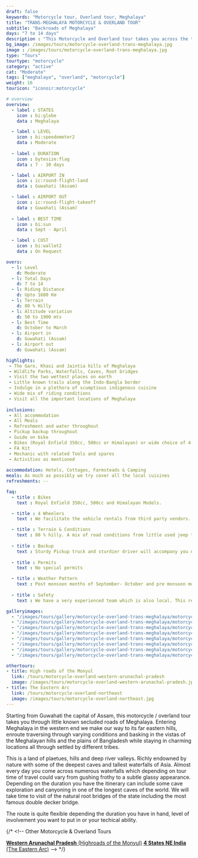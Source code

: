 ```yaml
---
draft: false
keywords: "Motorcycle tour, Overland tour, Meghalaya"
title: "TRANS-MEGHALAYA MOTORCYCLE & OVERLAND TOUR"
subtitle: "Backroads of Meghalaya"
days: "7 to 14 days"
description : "This Motorcycle and Overland tour takes you across the three Hills of Meghalaya, essentially covering the best of the state"    
bg_image: /images/tours/motorcycle-overland-trans-meghalaya.jpg
image : /images/tours/motorcycle-overland-trans-meghalaya.jpg
type: "Tours" 
tourtype: "motorcycle"
category: "active"
cat: "Moderate"
tags: ["meghalaya", "overland", "motorcycle"]
weight: 16
touricon: "iconoir:motorcycle"

# overview
overview:
  - label : STATES
    icon : bi:globe
    data : Meghalaya

  - label : LEVEL
    icon : bi:speedometer2
    data : Moderate
    
  - label : DURATION
    icon : bytesize:flag
    data : 7 - 10 days

  - label : AIRPORT IN
    icon : ic:round-flight-land
    data : Guwahati (Assam)

  - label : AIRPORT OUT
    icon : ic:round-flight-takeoff
    data : Guwahati (Assam)
    
  - label : BEST TIME
    icon : bi:sun
    data : Sept - April

  - label : COST
    icon : bi:wallet2
    data : On Request

overs:
  - l: Level 
    d: Moderate
  - l: Total Days
    d: 7 to 14
  - l: Riding Distance 
    d: Upto 1600 Km
  - l: Terrain 
    d: 80 % Hilly 
  - l: Altitude variation 
    d: 50 to 1900 mts
  - l: Best Time 
    d: October to March
  - l: Airport in 
    d: Guwahati (Assam)
  - l: Airport out 
    d: Guwahati (Assam) 

highlights:
 - The Garo, Khasi and Jaintia hills of Meghalaya
 - Wildlife Parks, Waterfalls, Caves, Root bridges
 - Visit the two wettest places on earth
 - Little known trails along the Indo-Bangla border
 - Indulge in a plethora of scumptious indigenous cuisine
 - Wide mix of riding conditions
 - Visit all the important locations of Meghalaya
 
inclusions:
 - All accommodation
 - All Meals
 - Refreshment and water throughout
 - Pickup backup throughout
 - Guide on bike
 - Bikes (Royal Enfield 350cc, 500cc or Himalayan) or wide choice of 4 wheelers
 - FA Kit
 - Mechanic with related Tools and spares
 - Activities as mentioned
 
accommodation: Hotels, Cottages, Farmsteads & Camping
meals: As much as possibly we try cover all the local cuisines
refreshments: --

faq:
  - title : Bikes
    text : Royal Enfield 350cc, 500cc and Himalayan Models.

  - title : 4 Wheelers
    text : We facilitate the vehicle rentals from third party vendors.

  - title : Terrain & Conditions
    text : 80 % hilly. A mix of road conditions from little used jeep tracks, broken roads to long winding tarmac.
  
  - title : Backup
    text : Sturdy Pickup truck and sturdier driver will accompany you on the trip along with the mechanic and related spares,tools.
  
  - title : Permits
    text : No special permits

  - title : Weather Pattern
    text : Post monsoon months of September- October and pre monsoon months of March-April are very pleasant with blue skies and a fair days. Peak winters are from November to February with the mercury coming down below 10 C, in the evenings, however the days are still favourable for cycling.
  
  - title : Safety
    text : We have a very experienced team which is also local. This reflects in the overall safety of our tours. Rest assured your guides know where extra attention is required and when. All our routes are well known to us, we know where the nearest medical facilities are, we know whom to contact if in case of an emergency, we know all the alternate routes in case of road blockages. We have CASEVAC protocols in place to streamline the process in case of emergencies. You can rest easy knowing that in the outdoors in general and this region in particular you are in safe hands with us.

galleryimages:
  - "/images/tours/gallery/motorcycle-overland-trans-meghalaya/motorcycle-overland-trans-meghalaya1.jpg"
  - "/images/tours/gallery/motorcycle-overland-trans-meghalaya/motorcycle-overland-trans-meghalaya2.jpg"
  - "/images/tours/gallery/motorcycle-overland-trans-meghalaya/motorcycle-overland-trans-meghalaya3.jpg"
  - "/images/tours/gallery/motorcycle-overland-trans-meghalaya/motorcycle-overland-trans-meghalaya4.jpg"
  - "/images/tours/gallery/motorcycle-overland-trans-meghalaya/motorcycle-overland-trans-meghalaya5.jpg"
  - "/images/tours/gallery/motorcycle-overland-trans-meghalaya/motorcycle-overland-trans-meghalaya6.jpg"
  - "/images/tours/gallery/motorcycle-overland-trans-meghalaya/motorcycle-overland-trans-meghalaya7.jpg"
  - "/images/tours/gallery/motorcycle-overland-trans-meghalaya/motorcycle-overland-trans-meghalaya8.jpg"

othertours:
- title: High roads of the Monyul 
  link: /tours/motorcycle-overland-western-arunachal-pradesh
  image: /images/tours/motorcycle-overland-western-arunachal-pradesh.jpg
- title: The Eastern Arc
  link: /tours/motorcycle-overland-northeast
  image: /images/tours/motorcycle-overland-northeast.jpg    
---
```



Starting from Guwahati the capital of Assam, this motorcycle / overland tour takes you through little known secluded roads of Meghalaya. Entering Meghalaya in the western end we make our way to its far eastern hills, enroute traversing through varying conditions and basking in the  vistas of the Meghalayan hills and the plains of Bangladesh while staying in charming locations all through settled by different tribes.

This is a land of plaetues, hills and deep river valleys. Richly endowned by nature with some of the deepest caves and tallest waterfalls of Asia. Almost every day you come across numerous waterfalls which depending on tour time of travel could vary from gushing frothy to a subtle glassy appearance. Depending on the duration you have the itinerary can include some cave exploration and canyoning in one of the longest caves of the world. We will take time to visit of the natural root bridges of the state including the most famous double decker bridge.

The route is quite flexible depending the duration you have in hand, level of involvement you want to put in or your techical ability.

{/* <!-- 
Other Motorcycle & Overland Tours

 [**Western Arunachal Pradesh** (Highroads of the Monyul)](/motorcycle/motorcycle-overland-tour-western-arunachal-pradesh/) 
 [**4 States NE India** (The Eastern Arc)](/motorcycle/motorcycle-overland-tour-of-ne-india/)   --> */}
